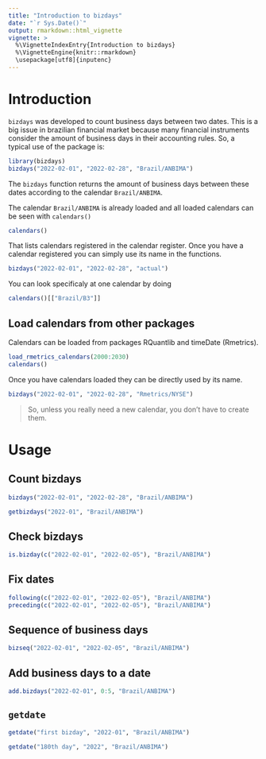 ---
title: "Introduction to bizdays"
date: "`r Sys.Date()`"
output: rmarkdown::html_vignette
vignette: >
  %\VignetteIndexEntry{Introduction to bizdays}
  %\VignetteEngine{knitr::rmarkdown}
  \usepackage[utf8]{inputenc}
---

# Introduction

`bizdays` was developed to count business days between two dates.
This is a big issue in brazilian financial market because many financial instruments
consider the amount of business days in their accounting rules.
So, a typical use of the package is:

```{r message=TRUE, warning=TRUE}
library(bizdays)
bizdays("2022-02-01", "2022-02-28", "Brazil/ANBIMA")
```

The `bizdays` function returns the amount of business days between these dates according
to the calendar `Brazil/ANBIMA`.

The calendar `Brazil/ANBIMA` is already loaded and all loaded calendars can be seen
with `calendars()`

```{r}
calendars()
```

That lists calendars registered in the calendar register.
Once you have a calendar registered you can simply use its name
in the functions.

```{r}
bizdays("2022-02-01", "2022-02-28", "actual")
```

You can look specificaly at one calendar by doing

```{r}
calendars()[["Brazil/B3"]]
```

## Load calendars from other packages

Calendars can be loaded from packages RQuantlib and timeDate (Rmetrics).

```{r}
load_rmetrics_calendars(2000:2030)
calendars()
```

Once you have calendars loaded they can be directly used by its name.

```{r}
bizdays("2022-02-01", "2022-02-28", "Rmetrics/NYSE")
```

> So, unless you really need a new calendar, you don't have to create them.

# Usage

## Count bizdays

```{r}
bizdays("2022-02-01", "2022-02-28", "Brazil/ANBIMA")
```

```{r}
getbizdays("2022-01", "Brazil/ANBIMA")
```

## Check bizdays

```{r}
is.bizday(c("2022-02-01", "2022-02-05"), "Brazil/ANBIMA")
```

## Fix dates

```{r}
following(c("2022-02-01", "2022-02-05"), "Brazil/ANBIMA")
preceding(c("2022-02-01", "2022-02-05"), "Brazil/ANBIMA")
```

## Sequence of business days

```{r}
bizseq("2022-02-01", "2022-02-05", "Brazil/ANBIMA")
```

## Add business days to a date

```{r}
add.bizdays("2022-02-01", 0:5, "Brazil/ANBIMA")
```

## `getdate`

```{r}
getdate("first bizday", "2022-01", "Brazil/ANBIMA")
```

```{r}
getdate("180th day", "2022", "Brazil/ANBIMA")
```